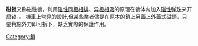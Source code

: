 {{Unreferenced|time=2013-08-06T08:05:53+00:00}}
{{original research}}
'''磁锁'''又称磁性锁，利用[[磁性|磁性]][[同极相排|同极相排]]、[[异极相吸|异极相吸]]的原理在锁体内加入[[磁性弹珠|磁性弹珠]]来开启锁，{{fact|比普通锁更[[安全|安全]]}}。
[[機車|機車]]上常見的設計,但某些業者儘是在原本的鎖上另蓋上外蓋式磁鎖，只要稍施外力即可拆下，缺乏實際的保護作用。

[[Category:鎖|Category:鎖]]